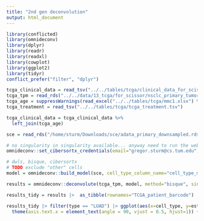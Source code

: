 ```yaml
---
title: "2nd gen deconvolution"
output: html_document
---
```



```r
library(conflicted)
library(omnideconv)
library(dplyr)
library(readr)
library(readxl)
library(cowplot)
library(ggplot2)
library(tidyr)
conflict_prefer("filter", "dplyr")
```

```r
tcga_clinical_data = read_tsv("../../tables/tcga/clinical_data_for_scissor.tsv")
tcga_tpm = read_rds("../../data/13_tcga/for_scissor/nsclc_primary_tumor.rds")
tcga_age = suppressWarnings(read_excel("../../tables/tcga/mmc1.xlsx") %>% select(TCGA_patient_barcode=bcr_patient_barcode, age=age_at_initial_pathologic_diagnosis))
tcga_treatment = read_tsv("../../tables/tcga/tcga_treatment.tsv")
```

```r
tcga_clinical_data = tcga_clinical_data %>% 
  left_join(tcga_age)
```

```r
sce = read_rds("/home/sturm/Downloads/sce/adata_primary_downsampled.rds")
```

```r
# no singularity in singularity available... anyway need to run the web version :(
omnideconv::set_cibersortx_credentials(email="gregor.sturm@cs.tum.edu", "ff8654e50920b8d181f9086f5ae66db7")

```


```r
# dwls, bisque, cibersortx
# TODO exclude "other" cells
model = omnideconv::build_model(sce, cell_type_column_name="cell_type_major", method="cibersortx", container="singularity")
```

```r
results = omnideconv::deconvolute(tcga_tpm, model, method="bisque", single_cell_object=sce, cell_type_column_name="cell_type_major", batch_ids=colData(sce)$dataset)

```

```r
results_tidy = results |>  as_tibble(rownames="TCGA_patient_barcode") |> pivot_longer(-TCGA_patient_barcode, names_to="cell_type", values_to="estimate") |> inner_join(tcga_clinical_data)
```

```r
results_tidy |> filter(type == "LUAD") |> ggplot(aes(x=cell_type, y=estimate, color=as.factor(egfr_mutation))) + geom_boxplot() + theme_cowplot() +
  theme(axis.text.x = element_text(angle = 90, vjust = 0.5, hjust=1)) + background_grid()
```

